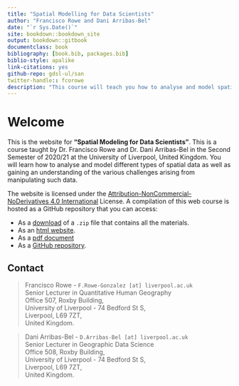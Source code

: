 ```yaml
--- 
title: "Spatial Modelling for Data Scientists"
author: "Francisco Rowe and Dani Arribas-Bel"
date: "`r Sys.Date()`"
site: bookdown::bookdown_site
output: bookdown::gitbook
documentclass: book
bibliography: [book.bib, packages.bib]
biblio-style: apalike
link-citations: yes
github-repo: gdsl-ul/san
twitter-handle:: fcorowe
description: "This course will teach you how to analyse and model spatial data using R."
---
```


# Welcome {-}

This is the website for **"Spatial Modeling for Data Scientists"**. This is a course taught by Dr. Francisco Rowe and Dr. Dani Arribas-Bel in the Second Semester of 2020/21 at the University of Liverpool, United Kingdom. You will learn how to analyse and model different types of spatial data as well as gaining an understanding of the various challenges arising from manipulating such data.

The website is licensed under the [Attribution-NonCommercial-NoDerivatives 4.0 International](https://creativecommons.org/licenses/by-nc-nd/4.0/) License. A compilation of this web course is hosted as a GitHub repository that you can access:

* As a [download](https://github.com/GDSL-UL/san/archive/master.zip) of a `.zip` file that contains all the materials.
* As an [html website](https://gdsl-ul.github.io/san/).
* As a [pdf document](https://gdsl-ul.github.io/san/spatial_analysis_notes.pdf)
* As a [GitHub repository](https://github.com/GDSL-UL/san).

## Contact {-}

> Francisco Rowe - `F.Rowe-Gonzalez [at] liverpool.ac.uk`   
Senior Lecturer in Quantitative Human Geography   
Office 507, Roxby Building,  
University of Liverpool - 74 Bedford St S,  
Liverpool, L69 7ZT,  
United Kingdom.

> Dani Arribas-Bel - `D.Arribas-Bel [at] liverpool.ac.uk`  
Senior Lecturer in Geographic Data Science  
Office 508, Roxby Building,  
University of Liverpool - 74 Bedford St S,  
Liverpool, L69 7ZT,  
United Kingdom.
